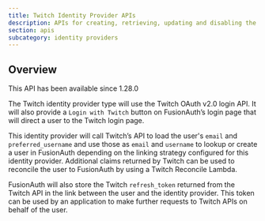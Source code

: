 ```yaml
---
title: Twitch Identity Provider APIs
description: APIs for creating, retrieving, updating and disabling the Twitch identity provider
section: apis
subcategory: identity providers
---
```


<PremiumEditionBlurb />

## Overview

<Aside type="version">
This API has been available since 1.28.0
</Aside>

The Twitch identity provider type will use the Twitch OAuth v2.0 login API. It will also provide a `Login with Twitch` button on FusionAuth’s login page that will direct a user to the Twitch login page.

This identity provider will call Twitch’s API to load the user's `email` and `preferred_username` and use those as `email` and `username` to lookup or create a user in FusionAuth depending on the linking strategy configured for this identity provider. Additional claims returned by Twitch can be used to reconcile the user to FusionAuth by using a Twitch Reconcile Lambda.

FusionAuth will also store the Twitch `refresh_token` returned from the Twitch API in the link between the user and the identity provider. This token can be used by an application to make further requests to Twitch APIs on behalf of the user.

<TokenStorageNote idp_long_lived_token_type="refresh" idp_refresh_additional_info_url="https://dev.twitch.tv/docs/authentication/refresh-tokens/" idp_display_name="Twitch" token_name="pass:normal[`refresh_token`]" return_text="pass:normal[Twitch API]" hide_token_map_deprecation="true" />

<OauthIdpOperations idp_long_lived_token_type="refresh" idp_refresh_additional_info_url="https://dev.twitch.tv/docs/authentication/refresh-tokens/" idp_display_name="Twitch" idp_id="bf4cf83f-e824-42d7-b4a3-5b10847a66b2" idp_linking_strategy="CreatePendingLink" idp_lowercase="twitch" idp_since="12800" idp_token_or_code="token or code" idp_type="Twitch" />
